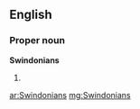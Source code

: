 ==English==

===Proper noun===
'''Swindonians'''

# {{plural of|[[Swindonian]]}}

[[ar:Swindonians]]
[[mg:Swindonians]]